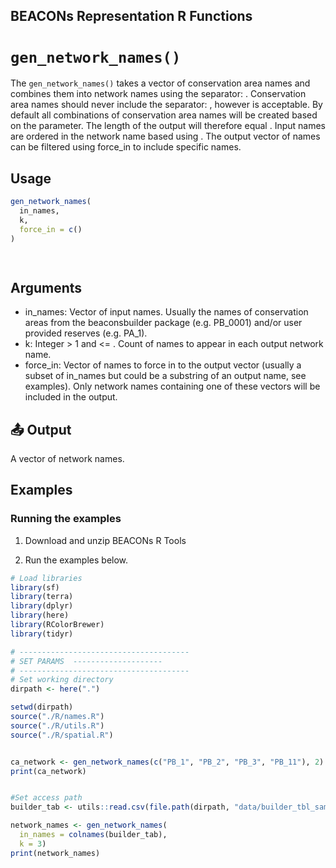 ## BEACONs Representation R Functions

# `gen_network_names()`

The `gen_network_names()` takes a vector of conservation area names and combines them into network names using the separator: \code{"__"}.
Conservation area names should never include the separator: \code{"__"}, however \code{"_"} is acceptable. By default all combinations of conservation area names will be created based on the \code{k} parameter. The length of the output will therefore equal  \code{choose(length(in_names), k)}. Input names are ordered in the network name based using \code{sort()}. The output vector of names can be filtered using force_in to include specific names.

## Usage
```r
gen_network_names(
  in_names, 
  k, 
  force_in = c()
)

 
```
## Arguments
- in_names: Vector of input names. Usually the names of conservation areas from the beaconsbuilder package (e.g. PB_0001) and/or user provided reserves (e.g. PA_1).
- k: Integer > 1 and <= \code{length(in_names)}. Count of names to appear in each output network name.
- force_in: Vector of names to force in to the output vector (usually a subset of in_names but could be a substring of an output name, see examples). Only network names containing one of these vectors will be included in the output.


## 📤 Output
A vector of network names.


## Examples
### Running the examples


1. Download and unzip BEACONs R Tools 

2. Run the examples below.

```r
# Load libraries
library(sf)
library(terra)
library(dplyr)
library(here)
library(RColorBrewer)
library(tidyr)

# --------------------------------------
# SET PARAMS  --------------------
# --------------------------------------
# Set working directory
dirpath <- here(".")

setwd(dirpath)
source("./R/names.R")
source("./R/utils.R")
source("./R/spatial.R")


ca_network <- gen_network_names(c("PB_1", "PB_2", "PB_3", "PB_11"), 2)
print(ca_network)


#Set access path 
builder_tab <- utils::read.csv(file.path(dirpath, "data/builder_tbl_sample.csv"))

network_names <- gen_network_names(
  in_names = colnames(builder_tab), 
  k = 3)
print(network_names)

```

